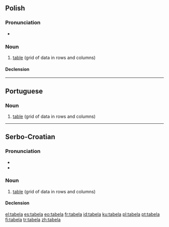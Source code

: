 ==Polish==

===Pronunciation===
* {{IPA|[taˈbɛla]|lang=pl}}

===Noun===
{{head|pl|noun|g=f}}

# [[table]] (grid of data in rows and columns)

====Declension====
{{pl-decl-noun
|tabela|tabele
|tabeli|tabel
|tabeli|tabelom
|tabelę|tabele
|tabelą|tabelami
|tabeli|tabelach
|tabelo|tabele
}}

----

==Portuguese==
{{wikipedia|lang=pt}}

===Noun===
{{pt-noun|f}}

# [[table]] (grid of data in rows and columns)

{{tbot entry|Portuguese|table|2008|May|pt}}

----

==Serbo-Croatian==

===Pronunciation===
* {{IPA|/taběla/|lang=sh}}
* {{hyphenation|ta|be|la}}

===Noun===
{{sh-noun|g=f|head=tabèla|r|табела|табѐла}}

# [[table]] (grid of data in rows and columns)

====Declension====
{{sh-decl-noun
|tabèla|tabele
|tabele|tabélā
|tabeli|tabelama
|tabelu|tabele
|tabelo|tabele
|tabeli|tabelama
|tabelom|tabelama
}}

[[el:tabela]]
[[es:tabela]]
[[eo:tabela]]
[[fr:tabela]]
[[id:tabela]]
[[ku:tabela]]
[[pl:tabela]]
[[pt:tabela]]
[[fi:tabela]]
[[tr:tabela]]
[[zh:tabela]]